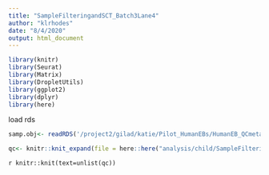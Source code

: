 ```yaml
---
title: "SampleFilteringandSCT_Batch3Lane4"
author: "klrhodes"
date: "8/4/2020"
output: html_document
---
```


```r
library(knitr)
library(Seurat)
library(Matrix)
library(DropletUtils)
library(ggplot2)
library(dplyr)
library(here)
```

load rds
```r
samp.obj<- readRDS('/project2/gilad/katie/Pilot_HumanEBs/HumanEB_QCmetadata/Batch3_Lane4_seurat_NoNorm_QCMetaAdded.rds')
```

```r
qc<- knitr::knit_expand(file = here::here("analysis/child/SampleFilteringAndSCT.Rmd"))
```

`r knitr::knit(text=unlist(qc))`


